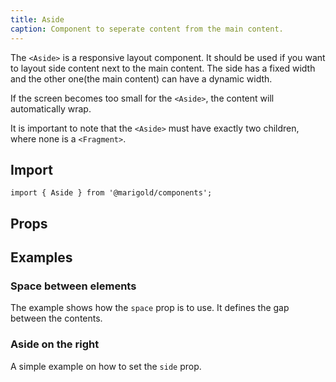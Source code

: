```yaml
---
title: Aside
caption: Component to seperate content from the main content.
---
```


The `<Aside>` is a responsive layout component. It should be used if you want to layout side content next to the main content. The side has a fixed width and the other one(the main content) can have a dynamic width.

If the screen becomes too small for the `<Aside>`, the content will automatically wrap.

It is important to note that the `<Aside>` must have exactly two children, where none is a `<Fragment>`.

## Import

```tsx
import { Aside } from '@marigold/components';
```

## Props

<PropsTable component={title} />

## Examples

### Space between elements

The example shows how the `space` prop is to use. It defines the gap between the contents.

<ComponentDemo file="./space.demo.tsx" />

### Aside on the right

A simple example on how to set the `side` prop.

<ComponentDemo file="./rightside.demo.tsx" />
